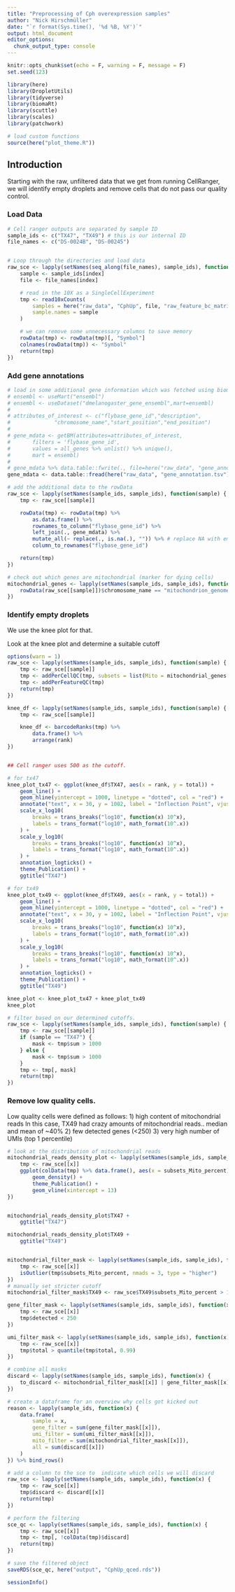 ```yaml
---
title: "Preprocessing of Cph overexpression samples"
author: "Nick Hirschmüller"
date: "`r format(Sys.time(), '%d %B, %Y')`"
output: html_document
editor_options: 
  chunk_output_type: console
---
```


```r
knitr::opts_chunk$set(echo = F, warning = F, message = F)
set.seed(123)
```


```r
library(here)
library(DropletUtils)
library(tidyverse)
library(biomaRt)
library(scuttle)
library(scales)
library(patchwork)

# load custom functions
source(here("plot_theme.R"))
```


## Introduction
Starting with the raw, unfiltered data that we get from running CellRanger, we will identify empty droplets and remove cells that do not pass our quality control.


### Load Data
```r
# Cell ranger outputs are separated by sample ID
sample_ids <- c("TX47", "TX49") # this is our internal ID
file_names <- c("DS-0024B", "DS-00245")


# Loop through the directories and load data
raw_sce <- lapply(setNames(seq_along(file_names), sample_ids), function(index) {
    sample <- sample_ids[index]
    file <- file_names[index]

    # read in the 10X as a SingleCellExperiment
    tmp <- read10xCounts(
        samples = here("raw_data", "CphUp", file, "raw_feature_bc_matrix"),
        sample.names = sample
    )

    # we can remove some unnecessary columns to save memory
    rowData(tmp) <- rowData(tmp)[, "Symbol"]
    colnames(rowData(tmp)) <- "Symbol"
    return(tmp)
})
```

### Add gene annotations
```r
# load in some additional gene information which was fetched using biomart.
# ensembl <- useMart("ensembl")
# ensembl <- useDataset("dmelanogaster_gene_ensembl",mart=ensembl)
#
# attributes_of_interest <- c("flybase_gene_id","description",
#              "chromosome_name","start_position","end_position")
#
# gene_mdata <- getBM(attributes=attributes_of_interest,
#       filters = 'flybase_gene_id',
#       values = all_genes %>% unlist() %>% unique(),
#       mart = ensembl)
#
# gene_mdata %>% data.table::fwrite(., file=here("raw_data", "gene_annotation.tsv"),sep="\t", row.names = F)
gene_mdata <- data.table::fread(here("raw_data", "gene_annotation.tsv"))

# add the additional data to the rowData
raw_sce <- lapply(setNames(sample_ids, sample_ids), function(sample) {
    tmp <- raw_sce[[sample]]

    rowData(tmp) <- rowData(tmp) %>%
        as.data.frame() %>%
        rownames_to_column("flybase_gene_id") %>%
        left_join(., gene_mdata) %>%
        mutate_all(~ replace(., is.na(.), "")) %>% # replace NA with empty value
        column_to_rownames("flybase_gene_id")

    return(tmp)
})

# check out which genes are mitochondrial (marker for dying cells)
mitochondrial_genes <- lapply(setNames(sample_ids, sample_ids), function(sample) {
    rowData(raw_sce[[sample]])$chromosome_name == "mitochondrion_genome"
})
```

### Identify empty droplets
We use the knee plot for that.

Look at the knee plot and determine a suitable cutoff
```r
options(warn = 1)
raw_sce <- lapply(setNames(sample_ids, sample_ids), function(sample) {
    tmp <- raw_sce[[sample]]
    tmp <- addPerCellQC(tmp, subsets = list(Mito = mitochondrial_genes[[sample]]))
    tmp <- addPerFeatureQC(tmp)
    return(tmp)
})

knee_df <- lapply(setNames(sample_ids, sample_ids), function(sample) {
    tmp <- raw_sce[[sample]]

    knee_df <- barcodeRanks(tmp) %>%
        data.frame() %>%
        arrange(rank)
})


## Cell ranger uses 500 as the cutoff.

# for tx47
knee_plot_tx47 <- ggplot(knee_df$TX47, aes(x = rank, y = total)) +
    geom_line() +
    geom_hline(yintercept = 1000, linetype = "dotted", col = "red") +
    annotate("text", x = 30, y = 1002, label = "Inflection Point", vjust = -0.5, size = 3.3) +
    scale_x_log10(
        breaks = trans_breaks("log10", function(x) 10^x),
        labels = trans_format("log10", math_format(10^.x))
    ) +
    scale_y_log10(
        breaks = trans_breaks("log10", function(x) 10^x),
        labels = trans_format("log10", math_format(10^.x))
    ) +
    annotation_logticks() +
    theme_Publication() +
    ggtitle("TX47")

# for tx49
knee_plot_tx49 <- ggplot(knee_df$TX49, aes(x = rank, y = total)) +
    geom_line() +
    geom_hline(yintercept = 1000, linetype = "dotted", col = "red") +
    annotate("text", x = 30, y = 1002, label = "Inflection Point", vjust = -0.5, size = 3.3) +
    scale_x_log10(
        breaks = trans_breaks("log10", function(x) 10^x),
        labels = trans_format("log10", math_format(10^.x))
    ) +
    scale_y_log10(
        breaks = trans_breaks("log10", function(x) 10^x),
        labels = trans_format("log10", math_format(10^.x))
    ) +
    annotation_logticks() +
    theme_Publication() +
    ggtitle("TX49")

knee_plot <- knee_plot_tx47 + knee_plot_tx49
knee_plot

# filter based on our determined cutoffs.
raw_sce <- lapply(setNames(sample_ids, sample_ids), function(sample) {
    tmp <- raw_sce[[sample]]
    if (sample == "TX47") {
        mask <- tmp$sum > 1000
    } else {
        mask <- tmp$sum > 1000
    }
    tmp <- tmp[, mask]
    return(tmp)
})
```


### Remove low quality cells.
Low quality cells were defined as follows:
1) high content of mitochondrial reads 
In this case, TX49 had crazy amounts of mitochondrial reads.. median and mean of ~40%
2) few detected genes (<250)
3) very high number of UMIs (top 1 percentile)


```r
# look at the distribution of mitochondrial reads
mitochondrial_reads_density_plot <- lapply(setNames(sample_ids, sample_ids), function(x) {
    tmp <- raw_sce[[x]]
    ggplot(colData(tmp) %>% data.frame(), aes(x = subsets_Mito_percent)) +
        geom_density() +
        theme_Publication() +
        geom_vline(xintercept = 13)
})


mitochondrial_reads_density_plot$TX47 +
    ggtitle("TX47")

mitochondrial_reads_density_plot$TX49 +
    ggtitle("TX49")


mitochondrial_filter_mask <- lapply(setNames(sample_ids, sample_ids), function(x) {
    tmp <- raw_sce[[x]]
    isOutlier(tmp$subsets_Mito_percent, nmads = 3, type = "higher")
})
# manually set stricter cutoff
mitochondrial_filter_mask$TX49 <- raw_sce$TX49$subsets_Mito_percent > 15

gene_filter_mask <- lapply(setNames(sample_ids, sample_ids), function(x) {
    tmp <- raw_sce[[x]]
    tmp$detected < 250
})

umi_filter_mask <- lapply(setNames(sample_ids, sample_ids), function(x) {
    tmp <- raw_sce[[x]]
    tmp$total > quantile(tmp$total, 0.99)
})

# combine all masks
discard <- lapply(setNames(sample_ids, sample_ids), function(x) {
    to_discard <- mitochondrial_filter_mask[[x]] | gene_filter_mask[[x]] | umi_filter_mask[[x]]
})

# create a dataframe for an overview why cells got kicked out
reason <- lapply(sample_ids, function(x) {
    data.frame(
        sample = x,
        gene_filter = sum(gene_filter_mask[[x]]),
        umi_filter = sum(umi_filter_mask[[x]]),
        mito_filter = sum(mitochondrial_filter_mask[[x]]),
        all = sum(discard[[x]])
    )
}) %>% bind_rows()

# add a column to the sce to  indicate which cells we will discard
raw_sce <- lapply(setNames(sample_ids, sample_ids), function(x) {
    tmp <- raw_sce[[x]]
    tmp$discard <- discard[[x]]
    return(tmp)
})

# perform the filtering
sce_qc <- lapply(setNames(sample_ids, sample_ids), function(x) {
    tmp <- raw_sce[[x]]
    tmp <- tmp[, !colData(tmp)$discard]
    return(tmp)
})

# save the filtered object
saveRDS(sce_qc, here("output", "CphUp_qced.rds"))
```

```r
sessionInfo()
```




